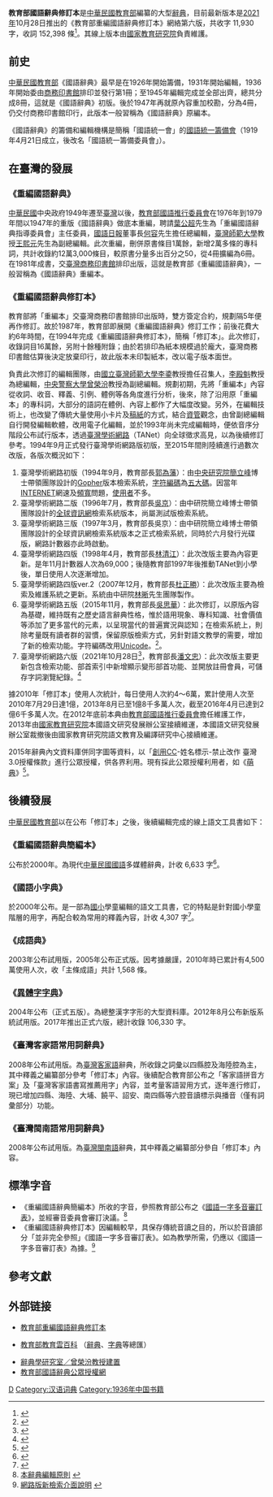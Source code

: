 '''教育部國語辭典修訂本'''是[[中華民國教育部|中華民國教育部]]編纂的大型[[辭典|辭典]]，目前最新版本是[[2021年|2021年]]10月28日推出的《教育部重編國語辭典修訂本》網絡第六版，共收字 11,930 字，收詞 152,398 條<ref>{{cite web |title=重編國語辭典修訂本 - 辭典簡介 |url=http://163.28.10.82/xddic_utf8/portal_c1_cnt.php?button_num=c1&folder_id=21}}</ref>。其線上版本由[[國家教育研究院|國家教育研究院]]負責維護。

==前史==
[[中華民國教育部|中華民國教育部]]《國語辭典》最早是在1926年開始籌備，1931年開始編輯，1936年開始委由[[商務印書館|商務印書館]]排印並發行第1冊；至1945年編輯完成並全部出齊，總共分成8冊，這就是《國語辭典》初版。後於1947年再就原內容重加校勘，分為4冊，仍交付商務印書館印行，此版本一般習稱為《國語辭典》原編本。

《國語辭典》的籌備和編輯機構是簡稱「國語統一會」的[[國語統一籌備會|國語統一籌備會]]（1919年4月21日成立，後改名「國語統一籌備委員會」）。

==在臺灣的發展==
===《重編國語辭典》===
[[中華民國|中華民國]]中央政府1949年遷至[[臺灣|臺灣]]以後，[[教育部國語推行委員會|教育部國語推行委員會]]在1976年到1979年間以1947年的重版《國語辭典》做底本重編，聘請[[葉公超|葉公超]]先生為「重編國語辭典指導委員會」主任委員，[[國語日報|國語日報]]董事長[[何容|何容]]先生擔任總編輯，[[臺灣師範大學|臺灣師範大學]]教授[[王熙元|王熙元]]先生為副總編輯。此次重編，刪併原書條目1萬餘，新增2萬多條的專科詞，共計收錄約12萬3,000條目，較原書分量多出百分之50，從4冊擴編為6冊。在1981年成書，交[[臺灣商務印書館|臺灣商務印書館]]排印出版，這就是教育部《重編國語辭典》，一般習稱為《國語辭典》重編本。

===《重編國語辭典修訂本》===
教育部將「重編本」交臺灣商務印書館排印出版時，雙方簽定合約，規劃隔5年便再作修訂。故於1987年，教育部即展開《重編國語辭典》修訂工作；前後花費大約6年時間，在1994年完成《重編國語辭典修訂本》，簡稱「修訂本」。此次修訂，收錄詞目16萬餘，另附十餘種附錄；由於若排印為紙本規模過於龐大，臺灣商務印書館估算後決定放棄印行，故此版本未印製紙本，改以電子版本面世。

負責此次修訂的編輯團隊，由[[國立臺灣師範大學|國立臺灣師範大學]][[李鍌|李鍌]]教授擔任召集人，[[李殿魁|李殿魁]]教授為總編輯，[[中央警察大學|中央警察大學]][[曾榮汾|曾榮汾]]教授為副總編輯。規劃初期，先將「重編本」內容從收詞、收音、釋義、引例、體例等各角度進行分析，後來，除了沿用原「重編本」的專科詞，大部分的語詞在體例、內容上都作了大幅度改變。另外，在編輯技術上，也改變了傳統大量使用小卡片及[[稿紙|稿紙]]的方式，結合[[資管|資管]]觀念，由曾副總編輯自行開發編輯軟體，改用電子化編輯，並於1993年尚未完成編輯時，便依音序分階段公布試行版本，透過[[臺灣學術網路|臺灣學術網路]]（TANet）向全球徵求高見，以為後續修訂參考。1994年9月正式發行臺灣學術網路版初版，至2015年間則陸續進行過數次改版，各版次概況如下：
# 臺灣學術網路初版（1994年9月，教育部長[[郭為藩|郭為藩]]）：由[[中央研究院|中央研究院]][[簡立峰|簡立峰]]博士帶領團隊設計的[[Gopher_(網路協定)|Gopher]]版本檢索系統，[[字符編碼|字符編碼]]為[[五大碼|五大碼]]。因當年[[INTERNET|INTERNET]]網速及[[頻寬|頻寬]]問題，[[使用者|使用者]]不多。
# 臺灣學術網路二版（1996年7月，教育部長[[吳京_(學者)|吳京]]）：由中研院簡立峰博士帶領團隊設計的[[全球資訊網|全球資訊網]]檢索系統版本，尚屬測試版檢索系統。
# 臺灣學術網路三版（1997年3月，教育部長吳京）：由中研院簡立峰博士帶領團隊設計的全球資訊網檢索系統版本之正式檢索系統，同時於六月發行光碟版，網路計數器亦此時啟動。
# 臺灣學術網路四版（1998年4月，教育部長[[林清江|林清江]]）：此次改版主要為內容更新。是年11月計數器人次為69,000；後隨教育部1997年後推動TANet到小學後，單日使用人次逐漸增加。
# 臺灣學術網路四版ver.2（2007年12月，教育部長[[杜正勝|杜正勝]]）：此次改版主要為檢索及維護系統之更新。系統由中研院[[林晰|林晰]]先生團隊製作。
# 臺灣學術網路五版（2015年11月，教育部長[[吳思華|吳思華]]）：此次修訂，以原版內容為基礎，維持既有之歷史語言辭典性格，惟於語用現象、專科知識、社會價值等添加了更多當代的元素，以呈現當代的普遍實況與認知；在檢索系統上，則除考量既有讀者群的習慣，保留原版檢索方式，另針對語文教學的需要，增加了新的檢索功能。字符編碼改用[[Unicode|Unicode]]。<ref>{{Cite web |url=http://dict.revised.moe.edu.tw/xddic_utf8/portal_g1_cnt.php?button_num=g1&folder_id=1 |title=《重編國語辭典修訂本》臺灣學術網路第五版試用版修訂說明 |accessdate=2016-04-29 |archive-date=2016-08-28 |archive-url=https://web.archive.org/web/20160828135218/http://dict.revised.moe.edu.tw/xddic_utf8/portal_g1_cnt.php?button_num=g1&folder_id=1 |dead-url=no }}</ref>。
# 臺灣學術網路六版（2021年10月28日<ref>{{Cite web |url=http://dict.revised.moe.edu.tw/news.jsp?ID=1 |title=《重編國語辭典修訂本》新版系統上線了！！歡迎提供寶貴意見。 |access-date=2021-12-09 |archive-date=2021-12-09 |archive-url=https://web.archive.org/web/20211209224025/https://dict.revised.moe.edu.tw/news.jsp?ID=1 |dead-url=no }}</ref>，教育部長[[潘文忠|潘文忠]]）：此次改版主要更新包含檢索功能、部首索引中新增顯示變形部首功能、並開放註冊會員，可儲存字詞瀏覽紀錄。<ref>{{cite web |title=《重編國語辭典修訂本》新版系統上線了！！歡迎提供寶貴意見。 |url=https://dict.revised.moe.edu.tw/news.jsp?ID=1 |accessdate=2021-11-19}}</ref>

據2010年「修訂本」使用人次統計，每日使用人次約4～6萬，累計使用人次至2010年7月29日達1億，2013年8月已至1億8千多萬人次，截至2016年4月已達到2億6千多萬人次。在2012年底前本典由[[教育部國語推行委員會|教育部國語推行委員會]]擔任維護工作，2013年由[[國家教育研究院|國家教育研究院]]本國語文研究發展辦公室接續維運，本國語文研究發展辦公室裁撤後由國家教育研究院語文教育及編譯研究中心接續維運。

2015年辭典內文資料庫併同字圖等資料，以「[[創用CC|創用CC]]-姓名標示-禁止改作 臺灣3.0授權條款」進行公眾授權，供各界利用。現有採此公眾授權利用者，如《[[萌典|萌典]]》<ref>{{cite web |title=萌典 |url=https://www.moedict.tw/about.html |website=萌典 |accessdate=2018-10-02 |archive-date=2017-08-27 |archive-url=https://web.archive.org/web/20170827125049/https://www.moedict.tw/about.html |dead-url=no }}</ref>。

==後續發展==
[[中華民國教育部|中華民國教育部]]以在公布「修訂本」之後，後續編輯完成的線上語文工具書如下：

===《重編國語辭典簡編本》===
公布於2000年。為現代[[中華民國國語|中華民國國語]]多媒體辭典，計收 6,633 字<ref>{{cite web |title=國語辭典簡編本 - 凡例 |url=http://163.28.10.87/jdict_utf8/portal_f1_cnt_page.php?button_num=f1&folder_id=25&cnt_id=20&order_field=&order_type=&search_field=&search_word=&search_field2=&search_word2=&search_field3=&search_word3=&bool1=&bool2=&search_type=1&up_page=1}}</ref>。

===《國語小字典》===
於2000年公布。是一部為[[國小|國小]]學童編輯的語文工具書，它的特點是針對國小學童階層的用字，再配合較為常用的釋義內容，計收 4,307 字<ref>{{cite web |title=國語小字典 - 編者序 |url=http://dict.mini.moe.edu.tw/gdic/manual/edit_index.htm}}</ref>。

===《成語典》===
2003年公布試用版，2005年公布正式版。因考據嚴謹，2010年時已累計有4,500萬使用人次，收「主條成語」共計 1,568 條。

===《[[異體字字典|異體字字典]]》===
2004年公布（正式五版）。為總整漢字字形的大型資料庫。2012年8月公布新版系統試用版。2017年推出正式六版，總計收錄 106,330 字。

===《臺灣客家語常用詞辭典》===
2008年公布試用版。為[[臺灣客家語|臺灣客家語]]辭典，所收錄之詞彙以四縣腔及海陸腔為主，其中釋義之編纂部分參考「修訂本」內容。後續配合教育部公布之「客家語拼音方案」及「臺灣客家語書寫推薦用字」內容，並考量客語習用方式，逐年進行修訂，現已增加四縣、海陸、大埔、饒平、詔安、南四縣等六腔音讀標示與播音（僅有詞彙部分）功能。

===《臺灣閩南語常用詞辭典》===
2008年公布試用版。為[[臺灣閩南語|臺灣閩南語]]辭典，其中釋義之編纂部分參自「修訂本」內容。

==標準字音==
*《重編國語辭典簡編本》所收的字音，參照教育部公布之《[[國語一字多音審訂表|國語一字多音審訂表]]》，並經審音委員會審訂決議。<ref>[http://dict.concised.moe.edu.tw/main/fanli/rule.html 本辭典編輯原則] {{webarchive|url=https://web.archive.org/web/20110311221442/http://dict.concised.moe.edu.tw/main/fanli/rule.html |date=2011-03-11 }}</ref>
*《重編國語辭典修訂本》因編輯較早，具保存傳統音讀之目的，所以於音讀部分「並非完全參照」《國語一字多音審訂表》。如為教學所需，仍應以《國語一字多音審訂表》為據。<ref>[http://dict.revised.moe.edu.tw/htm/banban/newpage.htm 網路版新檢索介面說明] {{webarchive|url=https://web.archive.org/web/20110305012300/http://dict.revised.moe.edu.tw/htm/banban/newpage.htm |date=2011-03-05 }}</ref>

==參考文獻==
{{reflist|2}}

==外部链接==
*{{zh-tw}}[http://dict.revised.moe.edu.tw/ 教育部重編國語辭典修訂本] {{Wayback|url=http://dict.revised.moe.edu.tw/ |date=20181204062045 }}
*{{zh-tw}}[http://pedia.cloud.edu.tw/ 教育部教育雲百科] {{Wayback|url=http://pedia.cloud.edu.tw/ |date=20141213163141 }}（[[辭典|辭典]]、[[字典|字典]]等總匯）
*[https://web.archive.org/web/20190515084831/http://diction.myweb.hinet.net/ 辭典學研究室／曾榮汾教授建置]
*[https://web.archive.org/web/20150508105254/http://resources.publicense.moe.edu.tw/dict_reviseddict_download.html 教育部國語辭典公眾授權網]

{{漢語辭書}}
[[Category:中華民國教育部|D]]
[[Category:汉语词典|Category:汉语词典]]
[[Category:1936年中国书籍|Category:1936年中国书籍]]